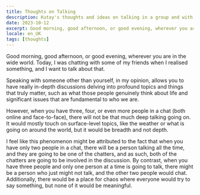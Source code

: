 ```yaml
---
title: Thoughts on Talking
description: Kutay's thoughts and ideas on talking in a group and with a partner
date: 2023-10-12
excerpt: Good morning, good afternoon, or good evening, wherever you are in the wide world. Today, I was chatting with some of my friends when I realised something, and I want to talk about that.
locale: en_UK
tags: [thoughts]
---
```

Good morning, good afternoon, or good evening, wherever you are in the wide world. Today, I was chatting with some of my friends when I realised something, and I want to talk about that.

Speaking with someone other than yourself, in my opinion, allows you to have really in-depth discussions delving into profound topics and things that truly matter, such as what those people genuinely think about life and significant issues that are fundamental to who we are.

However, when you have three, four, or even more people in a chat (both online and face-to-face), there will not be that much deep talking going on. It would mostly touch on surface-level topics, like the weather or what is going on around the world, but it would be breadth and not depth.

I feel like this phenomenon might be attributed to the fact that when you have only two people in a chat, there will be a person talking all the time, and they are going to be one of the chatters, and as such, both of the chatters are going to be involved in the discussion. By contrast, when you have three people and only one person at a time is going to talk, there might be a person who just might not talk, and the other two people would chat. Additionally, there would be a place for chaos where everyone would try to say something, but none of it would be meaningful.